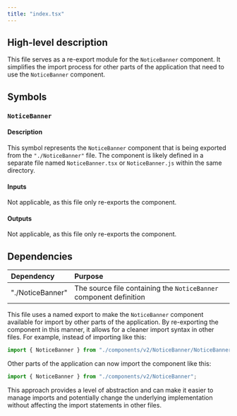 ```yaml
---
title: "index.tsx"
---
```


## High-level description
This file serves as a re-export module for the `NoticeBanner` component. It simplifies the import process for other parts of the application that need to use the `NoticeBanner` component.

## Symbols

### `NoticeBanner`
#### Description
This symbol represents the `NoticeBanner` component that is being exported from the `"./NoticeBanner"` file. The component is likely defined in a separate file named `NoticeBanner.tsx` or `NoticeBanner.js` within the same directory.

#### Inputs
Not applicable, as this file only re-exports the component.

#### Outputs
Not applicable, as this file only re-exports the component.

## Dependencies
| Dependency | Purpose |
|:-----------|:--------|
| "./NoticeBanner" | The source file containing the `NoticeBanner` component definition |

This file uses a named export to make the `NoticeBanner` component available for import by other parts of the application. By re-exporting the component in this manner, it allows for a cleaner import syntax in other files. For example, instead of importing like this:

```typescript
import { NoticeBanner } from "./components/v2/NoticeBanner/NoticeBanner";
```

Other parts of the application can now import the component like this:

```typescript
import { NoticeBanner } from "./components/v2/NoticeBanner";
```

This approach provides a level of abstraction and can make it easier to manage imports and potentially change the underlying implementation without affecting the import statements in other files.